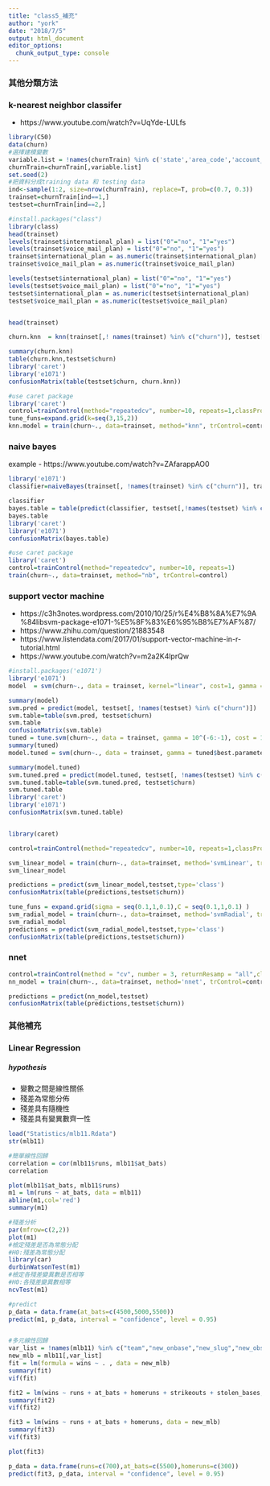 ```yaml
---
title: "class5_補充"
author: "york"
date: "2018/7/5"
output: html_document
editor_options: 
  chunk_output_type: console
---
```


### 其他分類方法

### k-nearest neighbor classifer
- https://www.youtube.com/watch?v=UqYde-LULfs

```R
library(C50)
data(churn)
#選擇建模變數
variable.list = !names(churnTrain) %in% c('state','area_code','account_length')
churnTrain=churnTrain[,variable.list]
set.seed(2)
#把資料分成training data 和 testing data
ind<-sample(1:2, size=nrow(churnTrain), replace=T, prob=c(0.7, 0.3))
trainset=churnTrain[ind==1,]
testset=churnTrain[ind==2,]

#install.packages("class")
library(class)
head(trainset)
levels(trainset$international_plan) = list("0"="no", "1"="yes")
levels(trainset$voice_mail_plan) = list("0"="no", "1"="yes")
trainset$international_plan = as.numeric(trainset$international_plan)
trainset$voice_mail_plan = as.numeric(trainset$voice_mail_plan)

levels(testset$international_plan) = list("0"="no", "1"="yes")
levels(testset$voice_mail_plan) = list("0"="no", "1"="yes")
testset$international_plan = as.numeric(testset$international_plan)
testset$voice_mail_plan = as.numeric(testset$voice_mail_plan)


head(trainset)

churn.knn  = knn(trainset[,! names(trainset) %in% c("churn")], testset[,! names(testset) %in% c("churn")], trainset$churn, k=3)

summary(churn.knn)
table(churn.knn,testset$churn)
library('caret')
library('e1071')
confusionMatrix(table(testset$churn, churn.knn))

#use caret package
library('caret')
control=trainControl(method="repeatedcv", number=10, repeats=1,classProbs = TRUE,summaryFunction = twoClassSummary)
tune_funs=expand.grid(k=seq(3,15,2))
knn.model = train(churn~., data=trainset, method="knn", trControl=control,metric="ROC",tuneGrid=tune_funs)
```

### naive bayes
example
- https://www.youtube.com/watch?v=ZAfarappAO0
```R
library('e1071')
classifier=naiveBayes(trainset[, !names(trainset) %in% c("churn")], trainset$churn)

classifier
bayes.table = table(predict(classifier, testset[,!names(testset) %in% c("churn")]), testset$churn)
bayes.table
library('caret')
library('e1071')
confusionMatrix(bayes.table)

#use caret package
library('caret')
control=trainControl(method="repeatedcv", number=10, repeats=1)
train(churn~., data=trainset, method="nb", trControl=control)
```

### support vector machine

- https://c3h3notes.wordpress.com/2010/10/25/r%E4%B8%8A%E7%9A%84libsvm-package-e1071-%E5%8F%83%E6%95%B8%E7%AF%87/
- https://www.zhihu.com/question/21883548
- https://www.listendata.com/2017/01/support-vector-machine-in-r-tutorial.html
- https://www.youtube.com/watch?v=m2a2K4lprQw

```R
#install.packages('e1071')
library('e1071')
model  = svm(churn~., data = trainset, kernel="linear", cost=1, gamma = 1/ncol(trainset))

summary(model)
svm.pred = predict(model, testset[, !names(testset) %in% c("churn")])
svm.table=table(svm.pred, testset$churn)
svm.table
confusionMatrix(svm.table)
tuned = tune.svm(churn~., data = trainset, gamma = 10^(-6:-1), cost = 10^(1:2))
summary(tuned)
model.tuned = svm(churn~., data = trainset, gamma = tuned$best.parameters$gamma, cost = tuned$best.parameters$cost)

summary(model.tuned)
svm.tuned.pred = predict(model.tuned, testset[, !names(testset) %in% c("churn")])
svm.tuned.table=table(svm.tuned.pred, testset$churn)
svm.tuned.table
library('caret')
library('e1071')
confusionMatrix(svm.tuned.table)


library(caret)

control=trainControl(method="repeatedcv", number=10, repeats=1,classProbs =TRUE,summaryFunction = twoClassSummary)

svm_linear_model = train(churn~., data=trainset, method='svmLinear', trControl=control)
svm_linear_model

predictions = predict(svm_linear_model,testset,type='class')
confusionMatrix(table(predictions,testset$churn))

tune_funs = expand.grid(sigma = seq(0.1,1,0.1),C = seq(0.1,1,0.1) )
svm_radial_model = train(churn~., data=trainset, method='svmRadial', trControl=control,tuneGrid = tune_funs)
svm_radial_model
predictions = predict(svm_radial_model,testset,type='class')
confusionMatrix(table(predictions,testset$churn))

```

### nnet
```R
control=trainControl(method = "cv", number = 3, returnResamp = "all",classProbs =TRUE,summaryFunction = twoClassSummary)
nn_model = train(churn~., data=trainset, method='nnet', trControl=control)

predictions = predict(nn_model,testset)
confusionMatrix(table(predictions,testset$churn))
```

### 其他補充

### Linear Regression
##### hypothesis
- 變數之間是線性關係
- 殘差為常態分佈
- 殘差具有隨機性
- 殘差具有變異數齊一性

```R

load("Statistics/mlb11.Rdata")
str(mlb11)

#簡單線性回歸
correlation = cor(mlb11$runs, mlb11$at_bats)
correlation

plot(mlb11$at_bats, mlb11$runs)
m1 = lm(runs ~ at_bats, data = mlb11)
abline(m1,col='red')
summary(m1)

#殘差分析
par(mfrow=c(2,2))
plot(m1)
#檢定殘差是否為常態分配
#H0:殘差為常態分配
library(car)
durbinWatsonTest(m1)
#檢定各殘差變異數是否相等
#H0:各殘差變異數相等
ncvTest(m1)

#predict
p_data = data.frame(at_bats=c(4500,5000,5500))
predict(m1, p_data, interval = "confidence", level = 0.95)


#多元線性回歸
var_list = !names(mlb11) %in% c("team","new_onbase","new_slug","new_obs")
new_mlb = mlb11[,var_list]
fit = lm(formula = wins ~ . , data = new_mlb)
summary(fit)
vif(fit)

fit2 = lm(wins ~ runs + at_bats + homeruns + strikeouts + stolen_bases, data = new_mlb)
summary(fit2)
vif(fit2)

fit3 = lm(wins ~ runs + at_bats + homeruns, data = new_mlb)
summary(fit3)
vif(fit3)

plot(fit3)

p_data = data.frame(runs=c(700),at_bats=c(5500),homeruns=c(300))
predict(fit3, p_data, interval = "confidence", level = 0.95)
```
